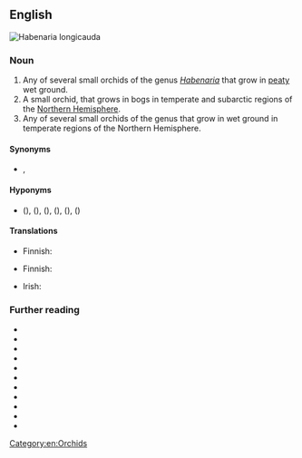 {{also|bog-orchid}}

==English==
[[File:Habenaria spec 2 - -fl.jpg|thumb|Habenaria longicauda]]
[[File:Hammarbya paludosa Belgien 05.jpg|thumb|{{taxlink|Hammarbya paludosa|species|ver=180105}}]]
[[File:Green Bog Orchid (3815585585).jpg|thumb|{{taxlink|Platanthera huronensis|species|ver=180105}}]]

===Noun===
{{en-noun}}

# Any of several small orchids of the genus ''[[Habenaria]]'' that grow in [[peaty]] wet ground.
# A small orchid, {{taxlink|Hammarbya paludosa|species|noshow=1}} that grows in bogs in temperate and subarctic regions of the [[Northern Hemisphere]].
# Any of several small orchids of the genus {{taxlink|Platanthera|genus|noshow=1}} that grow in wet ground in temperate regions of the Northern Hemisphere.

====Synonyms====
* {{sense|Hammarbya paludosa}} {{vern|bog adder's-mouth}}, {{vern|bog adder's-mouth orchid}}

====Hyponyms====
* {{sense|Platanthera spp.}} {{vern|Hawaii bog orchid}} ({{taxlink|Platanthera holochila|species|noshow=1}}), {{vern|small northern bog orchid}} ({{taxlink|Platanthera obtusata|species|noshow=1}}), {{vern|sparse-flowered bog orchid}} ({{taxlink|Platanthera sparsiflora|species|noshow=1}}), {{vern|slender bog orchid}} ({{taxlink|Platanthera stricta|species|noshow=1}}), {{vern|Yosemite bog orchid}} ({{taxlink|Platanthera yosemitensis|species|noshow=1}}), {{vern|alcove bog orchid}} ({{taxlink|Platanthera zothecina|species|noshow=1}})

====Translations====
{{trans-top|orchid of genus ''Habenaria''}}
* Finnish: {{t+|fi|ripsukämmekkä}}
{{trans-mid}}
{{trans-bottom}}

{{trans-top|''Hammarbya paludosa''}}
* Finnish: {{t+|fi|suovalkku}}
{{trans-mid}}
{{trans-bottom}}

{{ttbc-top}}
* Irish: {{t-check|ga|magairlín an chorraigh|m}}
{{trans-mid}}
{{trans-bottom}}

===Further reading===
* {{pedia}}
* {{R:OneLook}}
* {{pedia|Habenaria|i=1}}
* {{pedia|Hammarbya paludosa|i=1}}
* {{pedia|Platanthera|i=1}}
* {{specieslite|Habenaria|i=1}}
* {{specieslite|Hammarbya paludosa|i=1}}
* {{specieslite|Platanthera|i=1}}
* {{comcatlite|Habenaria|i=1}}
* {{comcatlite|Hammarbya paludosa|i=1}}
* {{comcatlite|Platanthera|i=1}}
[[Category:en:Orchids]]